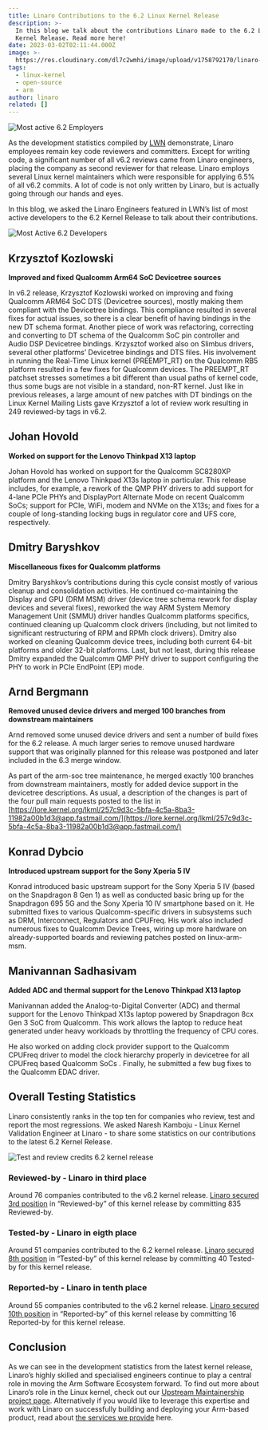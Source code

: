 ```yaml
---
title: Linaro Contributions to the 6.2 Linux Kernel Release
description: >-
  In this blog we talk about the contributions Linaro made to the 6.2 Linux
  Kernel Release. Read more here!
date: 2023-03-02T02:11:44.000Z
image: >-
  https://res.cloudinary.com/dl7c2wmhi/image/upload/v1758792170/linaro-website/images/blog/30921180788_34ce2cd5f8_c
tags:
  - linux-kernel
  - open-source
  - arm
author: linaro
related: []
---
```


![Most active 6.2 Employers](https://res.cloudinary.com/dl7c2wmhi/image/upload/v1758792170/linaro-website/images/blog/most-active-6.2-employers)

As the development statistics compiled by [LWN](https://lwn.net/Articles/923410/) demonstrate, Linaro employees remain key code reviewers and committers. Except for writing code, a significant number of all v6.2 reviews came from Linaro engineers, placing the company as second reviewer for that release. Linaro employs several Linux kernel maintainers which were responsible for applying 6.5% of all v6.2 commits. A lot of code is not only written by Linaro, but is actually going through our hands and eyes.

In this blog, we asked the Linaro Engineers featured in LWN’s list of most active developers to the 6.2 Kernel Release to talk about their contributions.

![Most Active 6.2 Developers](https://res.cloudinary.com/dl7c2wmhi/image/upload/v1758792170/linaro-website/images/blog/most-active-6.2-developers)

## Krzysztof Kozlowski

**Improved and fixed Qualcomm Arm64 SoC Devicetree sources**

In v6.2 release, Krzysztof Kozlowski worked on improving and fixing Qualcomm ARM64 SoC DTS (Devicetree sources), mostly making them compliant with the Devicetree bindings. This compliance resulted in several fixes for actual issues, so there is a clear benefit of having bindings in the new DT schema format. Another piece of work was refactoring, correcting and converting to DT schema of the Qualcomm SoC pin controller and Audio DSP Devicetree bindings. Krzysztof worked also on Slimbus drivers, several other platforms’ Devicetree bindings and DTS files. His involvement in running the Real-Time Linux kernel (PREEMPT\_RT) on the Qualcomm RB5 platform resulted in a few fixes for Qualcomm devices. The PREEMPT\_RT patchset stresses sometimes a bit different than usual paths of kernel code, thus some bugs are not visible in a standard, non-RT kernel. Just like in previous releases, a large amount of new patches with DT bindings on the Linux Kernel Mailing Lists gave Krzysztof a lot of review work resulting in 249 reviewed-by tags in v6.2.

## Johan Hovold

**Worked on support for the Lenovo Thinkpad X13 laptop**

Johan Hovold has worked on support for the Qualcomm SC8280XP platform and the Lenovo Thinkpad X13s laptop in particular. This release includes, for example, a rework of the QMP PHY drivers to add support for 4-lane PCIe PHYs and DisplayPort Alternate Mode on recent Qualcomm SoCs; support for PCIe, WiFi, modem and NVMe on the X13s; and fixes for a couple of long-standing locking bugs in regulator core and UFS core, respectively.

## Dmitry Baryshkov

**Miscellaneous fixes for Qualcomm platforms**

Dmitry Baryshkov’s contributions during this cycle consist mostly of various cleanup and consolidation activities. He continued co-maintaining the Display and GPU (DRM MSM) driver (device tree schema rework for display devices and several fixes), reworked the way ARM System Memory Management Unit (SMMU) driver handles Qualcomm platforms specifics, continued cleaning up Qualcomm clock drivers (including, but not limited to significant restructuring of RPM and RPMh clock drivers). Dmitry also worked on cleaning Qualcomm device trees, including both current 64-bit platforms and older 32-bit platforms. Last, but not least, during this release Dmitry expanded the Qualcomm QMP PHY driver to support configuring the PHY to work in PCIe EndPoint (EP) mode.

## Arnd Bergmann

**Removed unused device drivers and merged 100 branches from downstream maintainers**

Arnd removed some unused device drivers and sent a number of build fixes for the 6.2 release. A much larger series to remove unused hardware support that was originally planned for this release was postponed and later included in the 6.3 merge window.

As part of the arm-soc tree maintenance, he merged exactly 100 branches from downstream maintainers, mostly for added device support in the devicetree descriptions. As usual, a description of the changes is part of the four pull main requests posted to the list in
[https://lore.kernel.org/lkml/257c9d3c-5bfa-4c5a-8ba3-11982a00b1d3@app.fastmail.com/](https://lore.kernel.org/lkml/257c9d3c-5bfa-4c5a-8ba3-11982a00b1d3@app.fastmail.com/)

## Konrad Dybcio

**Introduced upstream support for the Sony Xperia 5 IV**

Konrad introduced basic upstream support for the Sony Xperia 5 IV (based on the Snapdragon 8 Gen 1) as well as conducted basic bring up for the Snapdragon 695 5G and the Sony Xperia 10 IV smartphone based on it. He submitted fixes to various Qualcomm-specific drivers in subsystems such as DRM, Interconnect, Regulators and CPUFreq. His work also included numerous fixes to Qualcomm Device Trees, wiring up more hardware on already-supported boards and reviewing patches posted on linux-arm-msm.

## Manivannan Sadhasivam

**Added ADC and thermal support for the Lenovo Thinkpad X13 laptop**

Manivannan added the Analog-to-Digital Converter (ADC) and thermal support for the Lenovo Thinkpad X13s laptop powered by Snapdragon 8cx Gen 3 SoC from Qualcomm. This work allows the laptop to reduce heat generated under heavy workloads by throttling the frequency of CPU cores.

He also worked on adding clock provider support to the Qualcomm CPUFreq driver to model the clock hierarchy properly in devicetree for all CPUFreq based Qualcomm SoCs . Finally, he submitted a few bug fixes to the Qualcomm EDAC driver.

## Overall Testing Statistics

Linaro consistently ranks in the top ten for companies who review, test and report the most regressions. We asked Naresh Kamboju - Linux Kernel Validation Engineer at Linaro - to share some statistics on our contributions to the latest 6.2 Kernel Release.

![Test and review credits 6.2 kernel release](https://res.cloudinary.com/dl7c2wmhi/image/upload/v1758792170/linaro-website/images/blog/test-and-review-credits-6.2-kernel-release)

### Reviewed-by - Linaro in third place

Around 76 companies contributed to the v6.2 kernel release. [Linaro secured 3rd position](https://remword.com/kps_result/6.2_review.html) in “Reviewed-by” of this kernel release by committing 835 Reviewed-by.

### Tested-by - Linaro in eigth place

Around 51 companies contributed to the 6.2 kernel release. [Linaro secured 8th position](https://remword.com/kps_result/6.2_test.html) in “Tested-by” of this kernel release by committing 40 Tested-by for this kernel release.

### Reported-by - Linaro in tenth place

Around 55 companies contributed to the v6.2 kernel release. [Linaro secured 10th position](https://remword.com/kps_result/6.2_report.html) in “Reported-by” of this kernel release by committing 16 Reported-by for this kernel release.

## Conclusion

As we can see in the development statistics from the latest kernel release, Linaro’s highly skilled and specialised  engineers continue to play a central role in moving the Arm Software Ecosystem forward. To find out more about Linaro’s role in the Linux kernel, check out our [Upstream Maintainership project page](https://linaro.atlassian.net/wiki/spaces/UM/overview). Alternatively if you would like to leverage this expertise and work with Linaro on successfully building and deploying your Arm-based product, read about [the services we provide](https://www.linaro.org/services/) here.

